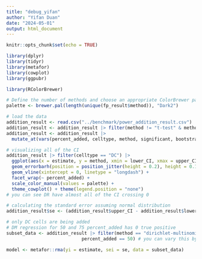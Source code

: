 ```yaml
---
title: "debug_yifan"
author: "Yifan Duan"
date: "2024-05-01"
output: html_document
---
```


```r
knitr::opts_chunk$set(echo = TRUE)
```

```r
library(dplyr)
library(tidyr)
library(metafor)
library(cowplot)
library(ggpubr)

library(RColorBrewer)

# Define the number of methods and choose an appropriate ColorBrewer palette
palette <- brewer.pal(length(unique(fp_result$method)), "Dark2")

# load the data
addition_result <- read.csv("../benchmark/power_addition_result.csv")
addition_result <- addition_result |> filter(method != "t-test" & method != "wilcoxon")
addition_result <- addition_result |> 
  mutate_at(vars(percent_added, celltype, method, significant, bootstrap_iteration), as.factor)
```


```r
# visualizing all of the CI
addition_result |> filter(celltype == "DC") |>
  ggplot(aes(x = estimate, y = method, xmin = lower_CI, xmax = upper_CI, color = method, alpha = ifelse(significant == "Yes", 1, 0.5))) +
  geom_errorbarh(position = position_jitter(height = 0.2), height = 0.1, size = 0.5) + 
  geom_vline(xintercept = 0, linetype = "longdash") +
  facet_wrap(~ percent_added) +
  scale_color_manual(values = palette) + 
  theme_cowplot() + theme(legend.position = "none")
# you can see DR have almost all of the CI crossing 0
```


```r
# calculating the standard error assuming normal distribution
addition_result$se <- (addition_result$upper_CI - addition_result$lower_CI) / (2 * qnorm(0.975))

# only DC cells are being added
# DM regression for 50 and 75 percent_added has 0 true positive
subset_data <- addition_result |> filter(method == "dirichlet-multinomial" & celltype == "DC" & 
                            percent_added == 50) # you can vary this by 50, 75, 100

model <- metafor::rma(yi = estimate, sei = se, data = subset_data)
```

